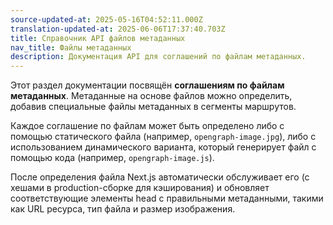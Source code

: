 ```yaml
---
source-updated-at: 2025-05-16T04:52:11.000Z
translation-updated-at: 2025-06-06T17:37:40.703Z
title: Справочник API файлов метаданных
nav_title: Файлы метаданных
description: Документация API для соглашений по файлам метаданных.
---
```


Этот раздел документации посвящён **соглашениям по файлам метаданных**. Метаданные на основе файлов можно определить, добавив специальные файлы метаданных в сегменты маршрутов.

Каждое соглашение по файлам может быть определено либо с помощью статического файла (например, `opengraph-image.jpg`), либо с использованием динамического варианта, который генерирует файл с помощью кода (например, `opengraph-image.js`).

После определения файла Next.js автоматически обслуживает его (с хешами в production-сборке для кэширования) и обновляет соответствующие элементы head с правильными метаданными, такими как URL ресурса, тип файла и размер изображения.